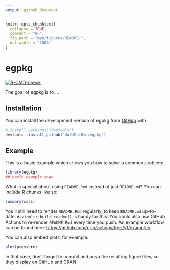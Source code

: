 ```yaml
---
output: github_document
---
```


<!-- README.md is generated from README.Rmd. Please edit that file -->

```r
knitr::opts_chunk$set(
  collapse = TRUE,
  comment = "#>",
  fig.path = "man/figures/README-",
  out.width = "100%"
)
```

# egpkg

<!-- badges: start -->
[![R-CMD-check](https://github.com/UofUEpiBio/egpkg/actions/workflows/R-CMD-check.yaml/badge.svg)](https://github.com/UofUEpiBio/egpkg/actions/workflows/R-CMD-check.yaml)
<!-- badges: end -->

The goal of egpkg is to ...

## Installation

You can install the development version of egpkg from [GitHub](https://github.com/) with:

``` r
# install.packages("devtools")
devtools::install_github("UofUEpiBio/egpkg")
```

## Example

This is a basic example which shows you how to solve a common problem:

```r
library(egpkg)
## basic example code
```

What is special about using `README.Rmd` instead of just `README.md`? You can include R chunks like so:

```r
summary(cars)
```

You'll still need to render `README.Rmd` regularly, to keep `README.md` up-to-date. `devtools::build_readme()` is handy for this. You could also use GitHub Actions to re-render `README.Rmd` every time you push. An example workflow can be found here: <https://github.com/r-lib/actions/tree/v1/examples>.

You can also embed plots, for example:

```r
plot(pressure)
```

In that case, don't forget to commit and push the resulting figure files, so they display on GitHub and CRAN.
